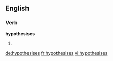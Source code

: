 ==English==

===Verb===
'''hypothesises'''

# {{third-person singular of|hypothesise}}

[[de:hypothesises]]
[[fr:hypothesises]]
[[vi:hypothesises]]